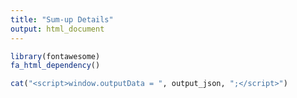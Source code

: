 ```yaml
---
title: "Sum-up Details"
output: html_document
---
```


```r
library(fontawesome)
fa_html_dependency()
```

```r
cat("<script>window.outputData = ", output_json, ";</script>")
```


<div id="filter-container" style="margin-bottom:15px;"></div>
<div id="domain-content"></div>

<!-- DataTables + RowGroup -->
<link rel="stylesheet" href="https://cdn.datatables.net/1.13.6/css/jquery.dataTables.min.css">
<link rel="stylesheet" href="https://cdn.datatables.net/rowgroup/1.3.1/css/rowGroup.dataTables.min.css">
<script src="https://cdn.datatables.net/1.13.6/js/jquery.dataTables.min.js"></script>
<script src="https://cdn.datatables.net/rowgroup/1.3.1/js/dataTables.rowGroup.min.js"></script>

<style>
.comment-tooltip {
  display: none;
  position: absolute;
  background: #f9f9f9;
  border: 1px solid #ccc;
  padding: 8px 12px;
  border-radius: 4px;
  min-width: 240px;
  max-width: 360px; /* wider for readability */
  box-shadow: 2px 2px 6px rgba(0,0,0,0.2);
  font-size: 0.95em;
  z-index: 1000;
}
.comment-wrapper {
  position: relative;
  display: inline-block;
  cursor: pointer;
  margin-left: 5px;
  color: blue;
  font-weight: bold;
}
.accordion-item { border:1px solid #ccc; margin-bottom:10px; border-radius:6px; }
.accordion-header { padding:10px; cursor:pointer; background:#f9f9f9; display:flex; justify-content:space-between; align-items:center; }
.accordion-body { display:none; padding:10px; }
</style>

<script>
$(function() {
  if (!window.outputData) {
    $("#domain-content").html("<p>No data found</p>");
    return;
  }

  const urlParams = new URLSearchParams(window.location.search);
  const domain = urlParams.get("domain");

  const domainTopics = window.outputData.filter(d => d.topic_domain === domain);
  if (domainTopics.length === 0) {
    $("#domain-content").html("<p>No topics found for domain: " + domain + "</p>");
    return;
  }

  // ---- Build ordered coschap list (unique, ordered by portfolioid if present, else appended alphabetically) ----
  const coschapPortfolio = new Map();      // coschap -> min portfolioid (for ordering)
  const allCoschapsSet   = new Set();      // all coschaps encountered (including those without portfolioid)
  domainTopics.forEach(topic => {
    (topic.feedback || []).forEach(f => {
      const raw = (f.coschap ?? "").toString().trim();
      const coschap = raw === "" ? "(Onbekend)" : raw;   // canonical label
      allCoschapsSet.add(coschap);
      if (f.portfolioid !== undefined && f.portfolioid !== null && !isNaN(f.portfolioid)) {
        if (!coschapPortfolio.has(coschap)) coschapPortfolio.set(coschap, Number(f.portfolioid));
        else coschapPortfolio.set(coschap, Math.min(coschapPortfolio.get(coschap), Number(f.portfolioid)));
      }
    });
  });

  // Known (with portfolioid) in ascending order by portfolioid, then unknown appended alphabetically
  const known = Array.from(coschapPortfolio.entries()).sort((a,b)=>a[1]-b[1]).map(e=>e[0]);
  const unknown = Array.from(allCoschapsSet).filter(c => !coschapPortfolio.has(c)).sort((a,b)=>a.localeCompare(b, 'nl'));
  const coschaps = known.concat(unknown);

  // Rank map to keep groups in a fixed order regardless of column sorting
  const coschapRank = {};
  coschaps.forEach((c, i) => coschapRank[c] = i + 1);

  <!-- // ---- Filter checkboxes (one per coschap) ---- -->
  <!-- let filterHtml = "<strong>Filter op portfolio-onderdeel:</strong> "; -->
  <!-- coschaps.forEach(c => { -->
  <!--   filterHtml += `<label style="margin-right:10px;"> -->
  <!--     <input type="checkbox" class="coschap-filter" value="${c}" checked> ${c} -->
  <!--   </label>`; -->
  <!-- }); -->
  <!-- $("#filter-container").html(filterHtml); -->
  // ---- Compute earliest & latest date per coschap ----
const coschapDates = {}; // coschap -> {min: Date, max: Date}
domainTopics.forEach(topic => {
  (topic.feedback || []).forEach(f => {
    const raw = (f.coschap ?? "").toString().trim();
    const coschap = raw === "" ? "(Onbekend)" : raw;

    const dateStr = f.datereferenced;
    if (dateStr && /^\d{4}-\d{2}-\d{2}$/.test(dateStr)) {
      const d = new Date(dateStr);
      if (!coschapDates[coschap]) coschapDates[coschap] = { min: d, max: d };
      else {
        if (d < coschapDates[coschap].min) coschapDates[coschap].min = d;
        if (d > coschapDates[coschap].max) coschapDates[coschap].max = d;
      }
    }
  });
});

// ---- Sort coschaps by latest (most recent) date ----
const coschapsSorted = Array.from(allCoschapsSet)
  .sort((a, b) => {
    const da = coschapDates[a]?.max || new Date(0);
    const db = coschapDates[b]?.max || new Date(0);
    return db - da; // descending (most recent first)
  });

// ---- Format dates as DD-MM-YYYY ----
function fmtDate(d) {
  if (!(d instanceof Date) || isNaN(d)) return "";
  const dd = String(d.getDate()).padStart(2, "0");
  const mm = String(d.getMonth() + 1).padStart(2, "0");
  const yyyy = d.getFullYear();
  return `${dd}-${mm}-${yyyy}`;
}

// ---- Build checkbox filter UI ----
let filterHtml = "<strong>Filter op portfolio-onderdeel:</strong> ";
coschapsSorted.forEach(c => {
  const dates = coschapDates[c];
  let rangeText = "";
  if (dates) {
    const from = fmtDate(dates.min);
    const to = fmtDate(dates.max);
    rangeText = ` (${from} – ${to})`;
  }
  filterHtml += `
    <label style="margin-right:10px; display:inline-block; margin-top:5px;">
      <input type="checkbox" class="coschap-filter" value="${c}" checked> ${c}${rangeText}
    </label>`;
});
$("#filter-container").html(filterHtml);



  // ---- Render topics with accordions and tables ----
  let html = "";
  domainTopics.forEach((topic, idx) => {
    const qualityIcon = topic.quality_cat === "positive" ? '<i class="fa fa-line-chart"></i>' : (topic.quality_cat === "negative" ? '<i class="fa fa-exclamation-triangle"></i>' : '');
    const qtyBars = renderQuantityBars(topic.quantity_cat);

    html += `
      <div class="accordion-item">
        <div class="accordion-header" data-target="acc-${idx}">
          <div style="display:flex; align-items:center; gap:8px;">
            <span>${qtyBars}</span>
            <div>
              <strong>${topic.topic_name}</strong><br>
              <small>${topic.topic_description || ""}</small>
            </div>
          </div>
          <div style="font-size:20px;margin-left: 5px;">${qualityIcon}</div>
        </div>
        <div id="acc-${idx}" class="accordion-body">
          ${renderFeedbackTable(topic.feedback || [], idx)}
        </div>
      </div>
    `;
  });
  $("#domain-content").html(html);

  // ---- Accordion toggle ----
  $(".accordion-header").on("click", function(){
    const target = $(this).data("target");
    $("#"+target).slideToggle();
  });

  // ---- One global custom search for all tables (add once) ----
  if (!window.__coschapSearchAdded) {
    $.fn.dataTable.ext.search.push(function(settings, data) {
      // data[7] = hidden group order; data[6] = hidden coschap label
      const rowCoschap = (data[6] || "").toString();
      const selected = $(".coschap-filter:checked").map(function(){ return $(this).val(); }).get();
      return selected.includes(rowCoschap);
    });
    window.__coschapSearchAdded = true;
  }

  // Redraw all DataTables on checkbox change
  $(".coschap-filter").on("change", function(){
    $(".sumup-table").each(function(){
      const api = $(this).DataTable();
      api.draw();
    });
  });

  // ========================= Helpers =========================
  function renderQuantityBars(qty){
    const icons = [
      "fa-battery-empty",
      "fa-battery-quarter",
      "fa-battery-half",
      "fa-battery-three-quarters",
      "fa-battery-full"
    ];
    
    // make sure qty is within range 0–4
    const safeIndex = Math.max(0, Math.min(qty, icons.length - 1));
    
    return `<i class="fa ${icons[safeIndex]}"></i>`;
  }

  function renderPolarityBar(polarity){
    <!-- if (polarity === null || polarity === undefined || polarity === "") return ""; -->
    <!-- const value = Math.min(Math.max(parseFloat(polarity), -1), 1); -->
    <!-- const percent = value * 50; // -50..+50 from center -->
    <!-- return `<div style="position:relative; width:100px; height:12px; background:#eee;"> -->
    <!--   <div style="position:absolute; left:50%; top:0; bottom:0; width:1px; background:#000;"></div> -->
    <!--   <div style="position:absolute; top:0; bottom:0; background:blue; width:${Math.abs(percent)}%; ${value>=0?"left:50%;":"right:50%;"}"></div> -->
    <!-- </div>`; -->
    if (polarity === null || polarity === undefined || polarity === "") return "";
      const value = Math.min(Math.max(parseFloat(polarity), -1), 1);
      const percent = value * 50; // -50..+50 from center
    
      // choose color based on polarity
      const color = value >= 0 ? "blue" : "darkblue";
    
      return `<div style="position:relative; width:100px; height:12px; background:#eee;">
        <div style="position:absolute; left:50%; top:0; bottom:0; width:1px; background:#000;"></div>
        <div style="position:absolute; top:0; bottom:0; background:${color}; width:${Math.abs(percent)}%; ${
        value >= 0 ? "left:50%;" : "right:50%;"
      }"></div>
      </div>`;
  }

  function renderCommentIcon(comment){
    if (!comment) return "";
    return `<span class="comment-wrapper">ⓘ<span class="comment-tooltip">${escapeHtml(comment)}</span></span>`;
  }

  function escapeHtml(s){
    return (s || "")
    .toString()
    .replace(/<\/?[^>]+(>|$)/g, "");
  }

  function formatDateDDMMYYYY(dateStr){
    const parts = (dateStr||"").split("-");
    if (parts.length===3) return `${parts[2]}-${parts[1]}-${parts[0]}`;
    return dateStr || "";
  }

  // ===================== Table builder =======================
  function renderFeedbackTable(feedback, tableIdx){
    // Build rows with canonical coschap + stable group order
    const rows = feedback.map(f => {
      const raw = (f.coschap ?? "").toString().trim();
      const coschap = raw === "" ? "(Onbekend)" : raw;
      const groupOrder = (coschap in coschapRank) ? coschapRank[coschap] : 9999;

      return {
        coschap,
        groupOrder,
        polarity: f.polarity,
        sentence: f.sentence || "",
        comment: f.comment || "",
        dateRaw: f.datereferenced || "",
        dateDisp: formatDateDDMMYYYY(f.datereferenced || ""),
        fitDisp: (f.perc!==undefined && f.perc!==null && !isNaN(f.perc)) ? (Math.round(f.perc) + "%") : "",
        score: (f.score!==undefined && f.score!==null) ? f.score : "",
        link: f.submissionid ? `<a href="sumup_submission.html?id=${f.submissionid}" target="_blank" style="text-decoration:none; font-size:16px;">🔍</a>` : ""
      };
    });

    const tableId = `feedback-table-${tableIdx}`;
    let html = `
      <table id="${tableId}" class="display sumup-table" style="width:100%;">
        <thead>
          <tr>
            <th>SENTIMENT</th>
            <th>FEEDBACK</th>
            <th>DATE</th>
            <th>FIT</th>
            <th>SCORE</th>
            <th>FEEDBACK FORM</th>
            <th>Coschap</th>       <!-- hidden grouping column -->
            <th>GroupOrder</th>    <!-- hidden numeric for stable group order -->
          </tr>
        </thead>
        <tbody>
    `;

    rows.forEach(r => {
      html += `
        <tr>
          <td style="padding:6px;">${renderPolarityBar(r.polarity)}</td>
          <td style="padding:6px;">${escapeHtml(r.sentence)} ${renderCommentIcon(r.comment)}</td>
          <td style="padding:6px; text-align:center;" data-order="${r.dateRaw}">${r.dateDisp}</td>
          <td style="padding:6px; text-align:center;">${r.fitDisp}</td>
          <td style="padding:6px; text-align:center;">${r.score}</td>
          <td style="padding:6px; text-align:center;">${r.link}</td>
          <td>${escapeHtml(r.coschap)}</td>
          <td>${r.groupOrder}</td>
        </tr>
      `;
    });

    html += `</tbody></table>`;

    // Initialize DataTable with:
    // - rowGroup on coschap (col 6)
    // - orderFixed to keep groups in GroupOrder (col 7)
    // - user sorting applies WITHIN each group
    setTimeout(() => {
      $(`#${tableId}`).DataTable({
        paging: false,
        info: false,
        // Keep groups fixed by group order first; default then by DATE (col 2)
        // Default order: DATE descending
        order: [[2, 'desc']],
        orderFixed: { pre: [[7, 'asc']] },   // GroupOrder column keeps group sequence fixed
        rowGroup: {
          dataSrc: 6, // coschap column
          startRender: function(rows, group){
            return $('<tr/>').append(
              `<td colspan="6" style="background:#ddd; padding:6px;"><strong>${group}</strong></td>`
            );
          }
        },
        columnDefs: [
          { targets: [2,3,4], className: 'dt-center' }, // DATE, FIT, SCORE centered
          { targets: [6,7], visible: false },            // hide Coschap + GroupOrder columns
          { orderable: false, targets: [0, 5] },   // first (0) and last (5) columns not sortable
          { orderable: true,  targets: [1, 2, 3, 4] } // the rest remain sortable
        ]
      });
    }, 0);

    return html;
  }

  // ---- Clickable tooltip (ⓘ) ----
  $(document).on("click",".comment-wrapper",function(e){
    e.stopPropagation();
    $(this).find(".comment-tooltip").toggle();
  });
  $(document).on("click", function(){
    $(".comment-tooltip").hide();
  });

});
</script>
